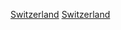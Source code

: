 {{portal box|瑞士|體育運動}}
{{year by category
| m = 2
| c = 0
| d = 1
| y = 7
| cat     = 瑞士體育
| sortkey = 體育
| parent  = 各年份瑞士體育
| subcat  = 2017年瑞士
}}
[[Category:2017年各國體育|Switzerland]]
[[Category:2017年歐洲體育|Switzerland]]